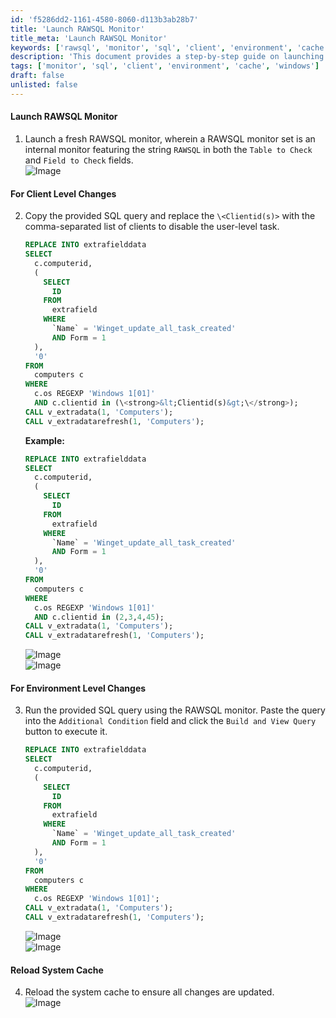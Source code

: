 ```yaml
---
id: 'f5286dd2-1161-4580-8060-d113b3ab28b7'
title: 'Launch RAWSQL Monitor'
title_meta: 'Launch RAWSQL Monitor'
keywords: ['rawsql', 'monitor', 'sql', 'client', 'environment', 'cache']
description: 'This document provides a step-by-step guide on launching a RAWSQL monitor, executing SQL queries for client and environment level changes, and reloading the system cache to ensure all changes are applied. It includes examples and images to assist users in the process.'
tags: ['monitor', 'sql', 'client', 'environment', 'cache', 'windows']
draft: false
unlisted: false
---
```

#### Launch RAWSQL Monitor

1. Launch a fresh RAWSQL monitor, wherein a RAWSQL monitor set is an internal monitor featuring the string `RAWSQL` in both the `Table to Check` and `Field to Check` fields.  
   ![Image](../../../static/img/Reset---Extra-Data-Field---Winget_update_all_task_created/image_1.png)

#### For Client Level Changes

2. Copy the provided SQL query and replace the `\<Clientid(s)>` with the comma-separated list of clients to disable the user-level task.  

   ```sql
   REPLACE INTO extrafielddata 
   SELECT 
     c.computerid, 
     ( 
       SELECT 
         ID 
       FROM 
         extrafield 
       WHERE 
         `Name` = 'Winget_update_all_task_created' 
         AND Form = 1 
     ), 
     '0' 
   FROM 
     computers c 
   WHERE 
     c.os REGEXP 'Windows 1[01]' 
     AND c.clientid in (\<strong>&lt;Clientid(s)&gt;\</strong>); 
   CALL v_extradata(1, 'Computers'); 
   CALL v_extradatarefresh(1, 'Computers');
   ```

   **Example:**

   ```sql
   REPLACE INTO extrafielddata 
   SELECT 
     c.computerid, 
     ( 
       SELECT 
         ID 
       FROM 
         extrafield 
       WHERE 
         `Name` = 'Winget_update_all_task_created' 
         AND Form = 1 
     ), 
     '0' 
   FROM 
     computers c 
   WHERE 
     c.os REGEXP 'Windows 1[01]' 
     AND c.clientid in (2,3,4,45); 
   CALL v_extradata(1, 'Computers'); 
   CALL v_extradatarefresh(1, 'Computers');
   ```

   ![Image](../../../static/img/Reset---Extra-Data-Field---Winget_update_all_task_created/image_2.png)  
   ![Image](../../../static/img/Reset---Extra-Data-Field---Winget_update_all_task_created/image_3.png)

#### For Environment Level Changes

3. Run the provided SQL query using the RAWSQL monitor. Paste the query into the `Additional Condition` field and click the `Build and View Query` button to execute it.

   ```sql
   REPLACE INTO extrafielddata 
   SELECT 
     c.computerid, 
     ( 
       SELECT 
         ID 
       FROM 
         extrafield 
       WHERE 
         `Name` = 'Winget_update_all_task_created' 
         AND Form = 1 
     ), 
     '0' 
   FROM 
     computers c 
   WHERE 
     c.os REGEXP 'Windows 1[01]'; 
   CALL v_extradata(1, 'Computers'); 
   CALL v_extradatarefresh(1, 'Computers');
   ```

   ![Image](../../../static/img/Reset---Extra-Data-Field---Winget_update_all_task_created/image_4.png)  
   ![Image](../../../static/img/Reset---Extra-Data-Field---Winget_update_all_task_created/image_5.png)

#### Reload System Cache

4. Reload the system cache to ensure all changes are updated.  
   ![Image](../../../static/img/Reset---Extra-Data-Field---Winget_update_all_task_created/image_6.png)











